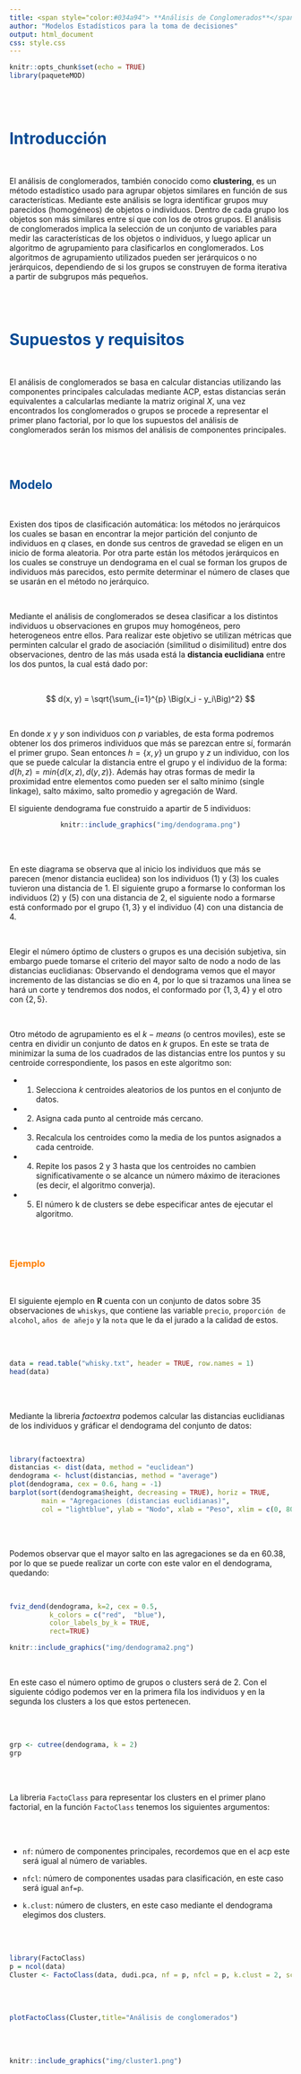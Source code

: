 ```yaml
---
title: <span style="color:#034a94"> **Análisis de Conglomerados**</span>
author: "Modelos Estadísticos para la toma de decisiones"
output: html_document
css: style.css
---
```


```r
knitr::opts_chunk$set(echo = TRUE)
library(paqueteMOD)

```


</br></br>

# <span style="color:#034a94">**Introducción**</span>

</br>

El análisis de conglomerados, también conocido como **clustering**, es un método estadístico usado para agrupar objetos similares en función de sus características. Mediante este análisis se logra identificar grupos muy parecidos (homogéneos) de objetos o individuos. Dentro de cada grupo los objetos son más similares entre sí que con los de otros grupos. El análisis de conglomerados implica la selección de un conjunto de variables para medir las características de los objetos o individuos, y luego aplicar un algoritmo de agrupamiento para clasificarlos en conglomerados.  Los algoritmos de agrupamiento utilizados pueden ser jerárquicos o no jerárquicos, dependiendo de si los grupos se construyen de forma iterativa a partir de subgrupos más pequeños.

</br></br>

# <span style="color:#034a94">**Supuestos y requisitos**</span>

</br>

El análisis de conglomerados se basa en calcular distancias utilizando las componentes principales calculadas mediante ACP, estas distancias serán equivalentes a calcularlas mediante la matriz original $X$, una vez encontrados los conglomerados o grupos se procede a representar el primer plano factorial, por lo que los supuestos del análisis de conglomerados serán los mismos del análisis de componentes principales.

</br></br>

## <span style="color:#034a94">**Modelo**</span>

</br>

Existen dos tipos de clasificación automática: los métodos no jerárquicos los cuales se basan en encontrar la mejor partición del conjunto de individuos en $q$ clases, en donde sus centros de gravedad se eligen en un inicio de forma aleatoria. Por otra parte están los métodos jerárquicos en los cuales se construye un dendograma en el cual se forman los grupos de individuos más parecidos, esto permite determinar el número de clases que se usarán en el método no jerárquico. 

</br>

Mediante el análisis de conglomerados se desea clasificar a los distintos individuos u observaciones en grupos muy homogéneos, pero heterogeneos entre ellos. Para realizar este objetivo se utilizan métricas que perminten calcular el grado de asociación (similitud o disimilitud) entre dos observaciones, dentro de las  más usada  está la **distancia euclidiana** entre los dos puntos, la cual está dado por:

</br>

$$
d(x, y) = \sqrt{\sum_{i=1}^{p} \Big(x_i - y_i\Big)^2}
$$

</br>

En donde $x$ y $y$ son individuos con $p$ variables, de esta forma podremos obtener los dos primeros individuos que más se parezcan entre sí, formarán el primer grupo. Sean entonces $h = \{x, y\}$ un grupo y $z$ un individuo, con los que se puede calcular la distancia entre el grupo y el individuo de la forma: $d(h, z) = min\{d(x,z), d(y, z)\}$. Además hay otras formas de medir la proximidad entre elementos como pueden ser el salto mínimo (single linkage), salto máximo, salto promedio y agregación de Ward. <br>

El siguiente dendograma fue construido a apartir de 5 individuos:

<center>
```r
knitr::include_graphics("img/dendograma.png")
```

</center>

</br></br>

En este diagrama se observa que al inicio los individuos que más se parecen (menor distancia euclidea) son los individuos ($1$) y ($3$) los cuales tuvieron una distancia de $1$. El siguiente grupo a formarse lo conforman  los individuos ($2$) y ($5$) con una distancia de $2$, el siguiente nodo a formarse está conformado por  el grupo {$1, 3$} y el individuo ($4$) con una distancia de $4$. 

</br>

Elegir el número óptimo de clusters o grupos  es una decisión subjetiva, sin embargo puede tomarse el criterio del mayor salto de nodo a nodo de las distancias euclidianas: Observando el dendograma vemos que el mayor incremento de las distancias se dio en $4$, por lo que si trazamos una linea se hará un corte y tendremos dos nodos, el conformado por {$1,3,4$} y el otro con {$2,5$}. 

</br>

Otro método de agrupamiento es el $k-means$ (o centros moviles), este se centra en dividir un conjunto de datos en $k$ grupos. En este se trata de minimizar la suma de los cuadrados de las distancias entre los puntos y su centroide correspondiente, los pasos en este algoritmo son:

* 1) Selecciona $k$ centroides aleatorios de los puntos en el conjunto de datos.

* 2) Asigna cada punto al centroide más cercano.

* 3) Recalcula los centroides como la media de los puntos asignados a cada centroide.

* 4) Repite los pasos $2$ y $3$ hasta que los centroides no cambien significativamente o se alcance un número máximo de iteraciones (es decir, el algoritmo converja).

* 5) El número k de clusters se debe especificar antes de ejecutar el algoritmo.


</br></br>

### <span style="color:#FF7F00">**Ejemplo**</span> 

</br>

El siguiente ejemplo  en **R** cuenta con  un conjunto de datos sobre $35$ observaciones de `whiskys`, que contiene las variable `precio`, `proporción de alcohol`, `años de añejo` y la `nota` que le da el jurado a la calidad de estos.

</br></br>

```r
data = read.table("whisky.txt", header = TRUE, row.names = 1)
head(data)
```

</br></br>

Mediante la libreria *factoextra* podemos calcular las distancias euclidianas de los individuos y gráficar el dendograma del conjunto de datos:

</br>

```r
library(factoextra)
distancias <- dist(data, method = "euclidean")
dendograma <- hclust(distancias, method = "average")
plot(dendograma, cex = 0.6, hang = -1) 
barplot(sort(dendograma$height, decreasing = TRUE), horiz = TRUE, 
        main = "Agregaciones (distancias euclidianas)",
        col = "lightblue", ylab = "Nodo", xlab = "Peso", xlim = c(0, 80))
```

</br></br>

Podemos observar que el mayor salto en las agregaciones se da en 60.38, por lo que se puede realizar un corte con este valor en el dendograma, quedando:

</br>

```r
fviz_dend(dendograma, k=2, cex = 0.5,
          k_colors = c("red",  "blue"), 
          color_labels_by_k = TRUE, 
          rect=TRUE)
```


```r
knitr::include_graphics("img/dendograma2.png")
```

</br>

En este caso el número optimo de grupos o clusters será de 2. Con el siguiente código podemos ver en la primera fila los individuos y en la segunda los clusters a los que estos pertenecen.


</br></br>

```r
grp <- cutree(dendograma, k = 2)
grp
```


</br></br>

La libreria `FactoClass` para representar los clusters en el primer plano factorial, en la función `FactoClass` tenemos los siguientes argumentos: 

</br></br>

* `nf`: número de componentes principales, recordemos que en el acp este será igual al número de variables. <br>

* `nfcl`: número de componentes usadas para clasificación, en este caso será igual a` nf=p`. <br>

* `k.clust`: número de clusters, en este caso mediante el dendograma elegimos dos clusters. 

</br></br>

```r
library(FactoClass)
p = ncol(data)
Cluster <- FactoClass(data, dudi.pca, nf = p, nfcl = p, k.clust = 2, scanFC = FALSE)
```

</br></br>

```r
plotFactoClass(Cluster,title="Análisis de conglomerados")
```

</br></br>

```r
knitr::include_graphics("img/cluster1.png")
```

</br></br>

<!-- A partir de ahora podemos realizar el análisis que hicimos anteriormente en un ACP, podemos observar que en el primer plano factorial se representa el $75.99$\% de la varianza total, quedando un $24.01$\% sin explicar mediante las dos primeras componentes. Se evidencia que el cluster 2 se caracteriza por tener porcentaje altos de alcohol, altos precios y mayores años de añejo, por otra parte el cluster 1 se caracteriza por tener precios mucho más economicos a costa de tener menor porcentaje de alcohol y pocos años de añejo. -->










